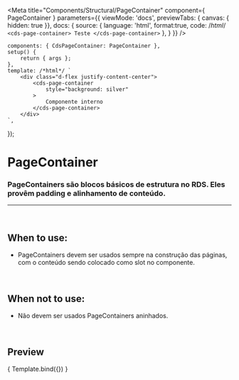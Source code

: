 
<Meta
	title="Components/Structural/PageContainer"
	component={ PageContainer }
	parameters={{
	viewMode: 'docs',
	previewTabs: { canvas: { hidden: true }},
	docs: {
		source: {
			language: 'html',
			format:true,
			code: /*html*/ 
`<cds-page-container>
	Teste
</cds-page-container>`
},
		}
	}}
/>

	components: { CdsPageContainer: PageContainer },
	setup() {
		return { args };
	},
	template: /*html*/ `
		<div class="d-flex justify-content-center">
			<cds-page-container
				style="background: silver"
			>
				Componente interno
			</cds-page-container>
		</div>
	`,
});

# PageContainer

### PageContainers são blocos básicos de estrutura no RDS. Eles provêm padding e alinhamento de conteúdo.
---
<br />

## When to use:
- PageContainers devem ser usados sempre na construção das páginas, com o conteúdo sendo colocado como slot no componente.

<br />

## When not to use:
- Não devem ser usados PageContainers aninhados.

<br />

## Preview

<Canvas>
	<Story
		name="PageContainer"
		args={{
			text: 'Texto do tooltip'
		}}
	>
		{ Template.bind({}) }
	</Story>
</Canvas>

<ArgsTable story="PageContainer" />
